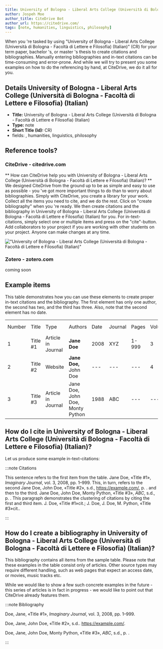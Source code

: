 ```yaml
---
title: University of Bologna - Liberal Arts College (Università di Bologna - Facoltà di Lettere e Filosofia) (Italian)
author: Jospeh Moe
author_title: CiteDrive Bot
author_url: https://citedrive.com/
tags: [note, humanities, linguistics, philosophy]
---
```


When you 're tasked by using "University of Bologna - Liberal Arts College (Università di Bologna - Facoltà di Lettere e Filosofia) (Italian)" (CR) for your term paper, bachelor 's, or master 's thesis to create citations and bibliographies.
Manually entering bibliographies and in-text citations can be time-consuming and error-prone. And while we will try to present you some examples on how to do the referencing by hand, at CiteDrive, we do it all for you.

## Details  University of Bologna - Liberal Arts College (Università di Bologna - Facoltà di Lettere e Filosofia) (Italian)
* **Title:** University of Bologna - Liberal Arts College (Università di Bologna - Facoltà di Lettere e Filosofia) (Italian)
* **Type:** note
* **Short Title (Id):** CR)
* fields: , humanities, linguistics, philosophy

## Reference tools?
### CiteDrive - citedrive.com
** How can CiteDrive help you with University of Bologna - Liberal Arts College (Università di Bologna - Facoltà di Lettere e Filosofia) (Italian)? **
We designed CiteDrive from the ground up to be as simple and easy to use as possible - you 've got more important things to do than to worry about bibliographies. Simply with CiteDrive, you create a library for your work. Collect all the items you need to cite, and we do the rest. Click on "create bibliography" when you 're ready. We then create citations and the bibliography in University of Bologna - Liberal Arts College (Università di Bologna - Facoltà di Lettere e Filosofia) (Italian) for you. For in-text-citations, simply select one or multiple items and press on the "cite"-button. Add collaborators to your project if you are working with other students on your project. Anyone can make changes at any time.


!["University of Bologna - Liberal Arts College (Università di Bologna - Facoltà di Lettere e Filosofia) (Italian)"](images/university-of-bologna--liberal-arts-college-universita-di-bologna--facolta-di-lettere-e-filosofia-italian.svg "Choose University of Bologna - Liberal Arts College (Università di Bologna - Facoltà di Lettere e Filosofia) (Italian) in the CiteDrive App")

### Zotero - zotero.com

coming soon

## Example items

This table demonstrates how you can use these elements to create proper in-text citations and the bibliography. The first element has only one author, the second has two, and the third has three. Also, note that the second element has no date.


<table>
  <tr>
   <td>Number
   </td>
   <td>Title
   </td>
   <td>Type
   </td>
   <td>Authors
   </td>
   <td>Date
   </td>
   <td>Journal
   </td>
   <td>Pages
   </td>
   <td>Volume
   </td>
   <td>Issue
   </td>
   <td>Access Date
   </td>
  </tr>
  <tr>
   <td>1
   </td>
   <td>Title #1
   </td>
   <td>Article in Journal
   </td>
   <td><strong>Jane Doe</strong>
   </td>
   <td>2008
   </td>
   <td>XYZ
   </td>
   <td>1-999
   </td>
   <td>3
   </td>
   <td>2
   </td>
   <td>--
   </td>
  </tr>
  <tr>
   <td>
2
   </td>
   <td>Title #2
   </td>
   <td>Website
   </td>
   <td><strong>Jane Doe, </strong>John Doe
   </td>
   <td>---
   </td>
   <td>---
   </td>
   <td>---
   </td>
   <td>4
   </td>
   <td>---
   </td>
   <td>2020-05-01
   </td>
  </tr>
  <tr>
   <td>3
   </td>
   <td>Title #3
   </td>
   <td>Article in Journal
   </td>
   <td>Jane Doe, John Doe, Monty Python
   </td>
   <td>1988
   </td>
   <td>ABC
   </td>
   <td>---
   </td>
   <td>---
   </td>
   <td>16
   </td>
   <td>---
   </td>
  </tr>
</table>



## How do I cite in  University of Bologna - Liberal Arts College (Università di Bologna - Facoltà di Lettere e Filosofia) (Italian)?

Let us produce some example in-text-citations:

:::note Citations


This sentence refers to the first item from the table. Jane Doe, «Title #1», <i>Imaginary Journal</i>, vol. 3, 2008, pp. 1–999.  This, in turn, refers to the second Jane Doe, John  Doe, «Title #2», s.d., https://example.com/, p. . 
and then to the third.  Jane Doe, John Doe, Monty Python, «Title #3», <i>ABC</i>, s.d., p. . 
This paragraph demonstrates the clustering of citations by citing the first and third item. J. Doe, «Title #1»cit.; J. Doe, J. Doe, M. Python, «Title #3»cit.. 

:::

## How do I create a bibliography in University of Bologna - Liberal Arts College (Università di Bologna - Facoltà di Lettere e Filosofia) (Italian)?

This bibliography contains all items from the sample table. Please note that these examples in the table consist only of articles. Other source types may require different handling, such as web pages that expect an access date, or movies, music tracks etc.

While we would like to show a few such concrete examples in the future - this series of articles is in fact in progress - we would like to point out that CiteDrive already features them.

:::note Bibliography

Doe, Jane, «Title #1», <i>Imaginary Journal</i>, vol. 3, 2008, pp. 1–999.

Doe, Jane, John  Doe, «Title #2», s.d.. https://example.com/.

Doe, Jane, John Doe, Monty Python, «Title #3», <i>ABC</i>, s.d., p. .



:::


        